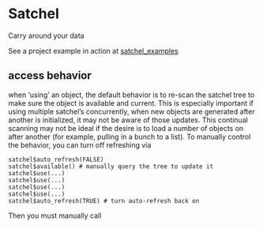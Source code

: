 Satchel
===========

Carry around your data


See a project example in action at [satchel_examples](https://github.com/dpastoor/satchel_examples)

## access behavior

when 'using' an object, the default behavior is to re-scan the satchel tree to make
sure the object is available and current. This is especially important if using multiple satchel's concurrently, when new objects are generated after another is initialized, it may not be aware of those updates. This continual scanning may not be ideal if the desire is to load a number of 
objects on after another (for example, pulling in a bunch to a list). To manually control the behavior, you can turn off refreshing via

```
satchel$auto_refresh(FALSE) 
satchel$available() # manually query the tree to update it
satchel$use(...)
satchel$use(...)
satchel$use(...)
satchel$use(...)
satchel$auto_refresh(TRUE) # turn auto-refresh back on

```

Then you must manually call